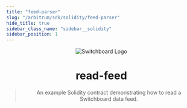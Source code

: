 ```yaml
---
title: "feed-parser"
slug: "/arbitrum/sdk/solidity/feed-parser"
hide_title: true
sidebar_class_name: "sidebar__solidity"
sidebar_position: 1
---
```


<div align="center">

![Switchboard Logo](https://github.com/switchboard-xyz/sbv2-core/raw/main/website/static/img/icons/switchboard/avatar.png)

# read-feed

> An example Solidity contract demonstrating how to read a Switchboard data
> feed.

</div>
